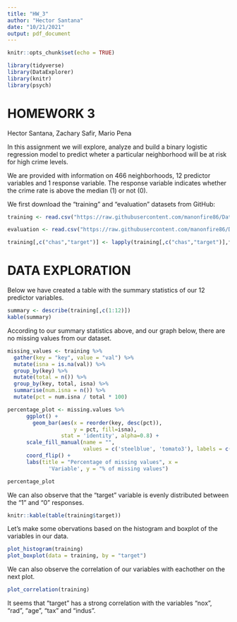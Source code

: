 ---
title: "HW_3"
author: "Hector Santana"
date: "10/21/2021"
output: pdf_document
---

```{r setup, include=FALSE}
knitr::opts_chunk$set(echo = TRUE)
```

```{r}
library(tidyverse)
library(DataExplorer)
library(knitr)
library(psych)
```

# HOMEWORK 3

Hector Santana, Zachary Safir, Mario Pena
 
In this assignment we will explore, analyze and build a binary logistic regression model to predict wheter a particular neighborhood will be at risk for high crime levels. 

We are provided with information on 466 neighborhoods, 12 predictor variables and 1 response variable. The response variable indicates whether the crime rate is above the median (1) or not (0).

We first download the "training" and "evaluation" datasets from GitHub:

```{r Data Importation}
training <- read.csv("https://raw.githubusercontent.com/manonfire86/Data621/main/HW_3/crime-training-data_modified.csv", header=TRUE, sep=",")

evaluation <- read.csv("https://raw.githubusercontent.com/manonfire86/Data621/main/HW_3/crime-evaluation-data_modified.csv", header=TRUE, sep=",")

training[,c("chas","target")] <- lapply(training[,c("chas","target")],factor)
```


# DATA EXPLORATION

Below we have created a table with the summary statistics of our 12 predictor variables.

```{r}
summary <- describe(training[,c(1:12)])
kable(summary)
```


According to our summary statistics above, and our graph below, there are no missing values from our dataset.

```{r}
missing_values <- training %>%
  gather(key = "key", value = "val") %>%
  mutate(isna = is.na(val)) %>%
  group_by(key) %>%
  mutate(total = n()) %>%
  group_by(key, total, isna) %>%
  summarise(num.isna = n()) %>%
  mutate(pct = num.isna / total * 100)
```

```{r}
percentage_plot <- missing.values %>%
      ggplot() +
        geom_bar(aes(x = reorder(key, desc(pct)), 
                     y = pct, fill=isna), 
                 stat = 'identity', alpha=0.8) +
      scale_fill_manual(name = "", 
                        values = c('steelblue', 'tomato3'), labels = c("Present", "Missing")) +
      coord_flip() +
      labs(title = "Percentage of missing values", x =
             'Variable', y = "% of missing values")

percentage_plot

```


We can also observe that the "target" variable is evenly distributed between the "1" and "0" responses.

```{r}
knitr::kable(table(training$target))
```


Let's make some obervations based on the histogram and boxplot of the variables in our data.

```{r}
plot_histogram(training)
plot_boxplot(data = training, by = "target")
```


We can also observe the correlation of our variables with eachother on the next plot.

```{r}
plot_correlation(training)
```

It seems that "target" has a strong correlation with the variables "nox", "rad", "age", "tax" and "indus".
